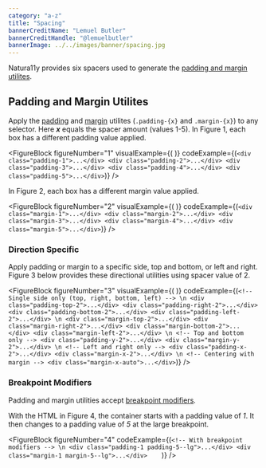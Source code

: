 ```yaml
---
category: "a-z"
title: "Spacing"
bannerCreditName: "Lemuel Butler"
bannerCreditHandle: "@lemuelbutler" 
bannerImage: ../../images/banner/spacing.jpg
---
```



<TextBlock>

Natura11y provides six spacers used to generate the <a href="#padding-and-margin-utilites">padding and margin utilites</a>.

</TextBlock>

<SpacingExample />

<Divider id="padding-and-margin-utilites" />

<TextBlock>

## Padding and Margin Utilites

Apply the <a href="#1">padding</a> and <a href="#1">margin</a> utilites (`.padding-{x}` and `.margin-{x}`) to any selector. Here ***x*** equals the spacer amount (values 1-5). In Figure 1, each box has a different padding value applied.  

</TextBlock>

<FigureBlock
    figureNumber="1"
    visualExample={(
        <Padding />
    )}
    codeExample={(`
        <div class="padding-1">...</div>
        <div class="padding-2">...</div>
        <div class="padding-3">...</div>
        <div class="padding-4">...</div>
        <div class="padding-5">...</div>
    `)}
/>

<TextBlock>

In Figure 2, each box has a different margin value applied.

</TextBlock>

<FigureBlock
    figureNumber="2"
    visualExample={(
        <Margin />
    )}
    codeExample={(`
        <div class="margin-1">...</div>
        <div class="margin-2">...</div>
        <div class="margin-3">...</div>
        <div class="margin-4">...</div>
        <div class="margin-5">...</div>
    `)}
/>

<TextBlock>

### Direction Specific

Apply padding or margin to a specific side, top and bottom, or left and right. Figure 3 below provides these directional utilities using spacer value of 2.

</TextBlock>

<FigureBlock
    figureNumber="3"
    visualExample={(
        <Margin />
    )}
    codeExample={(`
        <!-- Single side only (top, right, bottom, left) --> \n
        <div class="padding-top-2">...</div>
        <div class="padding-right-2">...</div>
        <div class="padding-bottom-2">...</div>
        <div class="padding-left-2">...</div> \n
        <div class="margin-top-2">...</div>
        <div class="margin-right-2">...</div>
        <div class="margin-bottom-2">...</div>
        <div class="margin-left-2">...</div> \n
        <!-- Top and bottom only -->
        <div class="padding-y-2">...</div>
        <div class="margin-y-2">...</div> \n
        <!-- Left and right only -->
        <div class="padding-x-2">...</div>
        <div class="margin-x-2">...</div> \n
        <!-- Centering with margin -->
        <div class="margin-x-auto">...</div>
    `)}
/>

<TextBlock>

### Breakpoint Modifiers

Padding and margin utilities accept <a href="/docs/breakpoints/#breakpointModifiers">breakpoint modifiers</a>.

With the HTML in Figure 4, the container starts with a padding value of <em>1</em>. It then changes to a padding value of <em>5</em> at the large breakpoint.

</TextBlock>

<FigureBlock
    figureNumber="4"
    codeExample={(`
        <!-- With breakpoint modifiers --> \n
        <div class="padding-1 padding-5--lg">...</div>
        <div class="margin-1 margin-5--lg">...</div>    
    `)}
/>